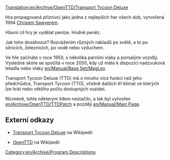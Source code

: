 [[Translation:en/Archive/OpenTTD/Transport Tycoon Deluxe]]
 

Hra propagovaná příznivci jako jedna z nejlepších her všech dob, vytvořená 1994 [http://www.chrissawyer.com Chrisem Sawyerem].  

Hlavní cíl hry je vydělat peníze. Hodně peněz. 

Jak toho dosáhnout? Rozvážením různých nákladů po světě, a to po silnicích, železnicích, po vodě nebo vzduchem.  

Ve hře začínáte v roce 1950, s několika parními vlaky a pomalými vozidly. Výsledné skóre se spočítá v roce 2050, kdy už máte k dispozici nadzvuková letadla nebo vlaky [[en/Manual/Base Set/MagLev]]. 

Transport Tycoon Deluxe (TTD) má o mnoho více funkcí než jeho předchůdce, Transport Tycoon (TTO), včetně dalších tří klimat ve kterých lze hrát nebo většího počtu dostupných vozidel. 


Nicméně, tohle některým lidem nestačilo, a tak byl vytvořen [[en/Archive/OpenTTD/TTDPatch]] a později [[en/Manual/Main Page]]. 

==Externí odkazy== 

* [https://www.wikipedia.org/wiki/Transport_Tycoon Transport Tycoon Deluxe] na Wikipedii 

* [https://www.wikipedia.org/wiki/OpenTTD OpenTTD] na Wikipedii 

[[Category:en/Archive/Program Descriptions]]
